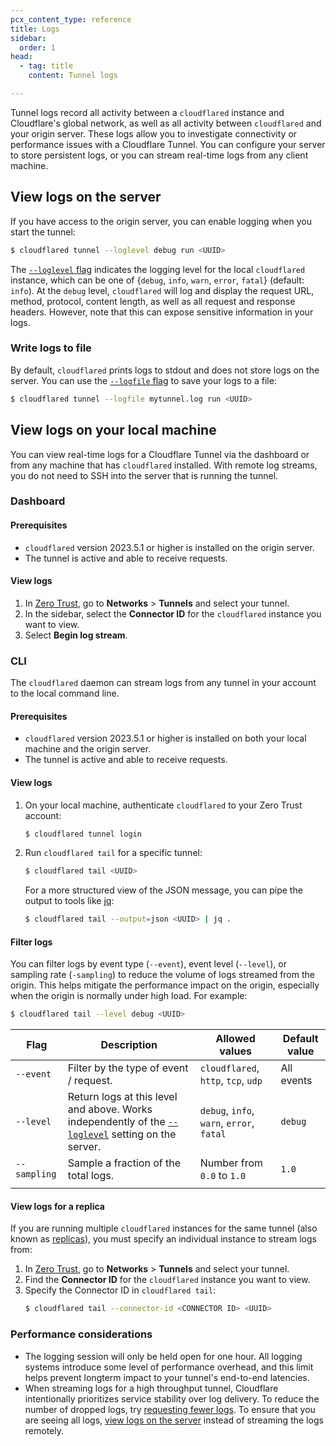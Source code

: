 ```yaml
---
pcx_content_type: reference
title: Logs
sidebar:
  order: 1
head:
  - tag: title
    content: Tunnel logs

---
```


Tunnel logs record all activity between a `cloudflared` instance and Cloudflare's global network, as well as all activity between `cloudflared` and your origin server. These logs allow you to investigate connectivity or performance issues with a Cloudflare Tunnel. You can configure your server to store persistent logs, or you can stream real-time logs from any client machine.

## View logs on the server

If you have access to the origin server, you can enable logging when you start the tunnel:

```sh
$ cloudflared tunnel --loglevel debug run <UUID>
```

The [`--loglevel` flag](/cloudflare-one/connections/connect-networks/configure-tunnels/tunnel-run-parameters/#loglevel) indicates the logging level for the local `cloudflared` instance, which can be one of {`debug`, `info`, `warn`, `error`, `fatal`} (default: `info`). At the `debug` level, `cloudflared` will log and display the request URL, method, protocol, content length, as well as all request and response headers. However, note that this can expose sensitive information in your logs.

### Write logs to file

By default, `cloudflared` prints logs to stdout and does not store logs on the server. You can use the [`--logfile` flag](/cloudflare-one/connections/connect-networks/configure-tunnels/tunnel-run-parameters/#logfile) to save your logs to a file:

```sh
$ cloudflared tunnel --logfile mytunnel.log run <UUID>
```

## View logs on your local machine

You can view real-time logs for a Cloudflare Tunnel via the dashboard or from any machine that has `cloudflared` installed. With remote log streams, you do not need to SSH into the server that is running the tunnel.

### Dashboard

#### Prerequisites

* `cloudflared` version 2023.5.1 or higher is installed on the origin server.
* The tunnel is active and able to receive requests.

#### View logs

1. In [Zero Trust](https://one.dash.cloudflare.com/), go to **Networks** > **Tunnels** and select your tunnel.
2. In the sidebar, select the **Connector ID** for the `cloudflared` instance you want to view.
3. Select **Begin log stream**.

### CLI

The `cloudflared` daemon can stream logs from any tunnel in your account to the local command line.

#### Prerequisites

* `cloudflared` version 2023.5.1 or higher is installed on both your local machine and the origin server.
* The tunnel is active and able to receive requests.

#### View logs

1. On your local machine, authenticate `cloudflared` to your Zero Trust account:
   ```sh
   $ cloudflared tunnel login
   ```

2. Run `cloudflared tail` for a specific tunnel:

   ```sh
   $ cloudflared tail <UUID>
   ```

   For a more structured view of the JSON message, you can pipe the output to tools like [jq](https://stedolan.github.io/jq/):

   ```sh
   $ cloudflared tail --output=json <UUID> | jq .
   ```

#### Filter logs

You can filter logs by event type (`--event`), event level (`--level`), or sampling rate (`-sampling`) to reduce the volume of logs streamed from the origin. This helps mitigate the performance impact on the origin, especially when the origin is normally under high load. For example:

```sh
$ cloudflared tail --level debug <UUID>
```



| Flag         | Description                                                                                                                                                                                           | Allowed values                            | Default value |
| ------------ | ----------------------------------------------------------------------------------------------------------------------------------------------------------------------------------------------------- | ----------------------------------------- | ------------- |
| `--event`    | Filter by the type of event / request.                                                                                                                                                                | `cloudflared`, `http`, `tcp`, `udp`       | All events    |
| `--level`    | Return logs at this level and above. Works independently of the [`--loglevel`](/cloudflare-one/connections/connect-networks/configure-tunnels/tunnel-run-parameters/#loglevel) setting on the server. | `debug`, `info`, `warn`, `error`, `fatal` | `debug`       |
| `--sampling` | Sample a fraction of the total logs.                                                                                                                                                                  | Number from `0.0` to `1.0`                | `1.0`         |
|              |                                                                                                                                                                                                       |                                           |               |

#### View logs for a replica

If you are running multiple `cloudflared` instances for the same tunnel (also known as [replicas](/cloudflare-one/connections/connect-networks/deploy-tunnels/deploy-cloudflared-replicas/)), you must specify an individual instance to stream logs from:

1. In [Zero Trust](https://one.dash.cloudflare.com/), go to **Networks** > **Tunnels** and select your tunnel.
2. Find the **Connector ID** for the `cloudflared` instance you want to view.
3. Specify the Connector ID in `cloudflared tail`:
   ```sh
   $ cloudflared tail --connector-id <CONNECTOR ID> <UUID>
   ```

### Performance considerations

* The logging session will only be held open for one hour. All logging systems introduce some level of performance overhead, and this limit helps prevent longterm impact to your tunnel's end-to-end latencies.
* When streaming logs for a high throughput tunnel, Cloudflare intentionally prioritizes service stability over log delivery. To reduce the number of dropped logs, try [requesting fewer logs](#filter-logs). To ensure that you are seeing all logs, [view logs on the server](/cloudflare-one/connections/connect-networks/monitor-tunnels/logs/#view-logs-on-the-server) instead of streaming the logs remotely.
